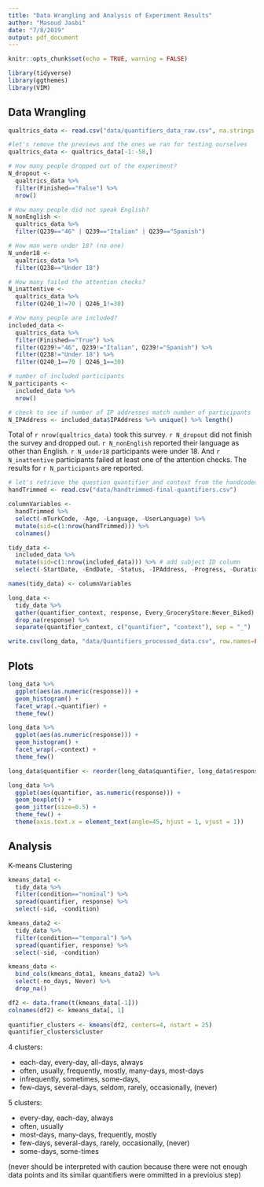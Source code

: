 ```yaml
---
title: "Data Wrangling and Analysis of Experiment Results"
author: "Masoud Jasbi"
date: "7/8/2019"
output: pdf_document
---
```


```r
knitr::opts_chunk$set(echo = TRUE, warning = FALSE)
```

```r
library(tidyverse)
library(ggthemes)
library(VIM)
```

## Data Wrangling

```r
qualtrics_data <- read.csv("data/quantifiers_data_raw.csv", na.strings = "")

#let's remove the previews and the ones we ran for testing ourselves
qualtrics_data <- qualtrics_data[-1:-58,]
```

```r
# How many people dropped out of the experiment?
N_dropout <-
  qualtrics_data %>%
  filter(Finished=="False") %>%
  nrow()

# How many people did not speak English?
N_nonEnglish <-
  qualtrics_data %>%
  filter(Q239=="46" | Q239=="Italian" | Q239=="Spanish")

# How man were under 18? (no one)
N_under18 <-
  qualtrics_data %>%
  filter(Q238=="Under 18")

# How many failed the attention checks?
N_inattentive <-
  qualtrics_data %>%
  filter(Q240_1!=70 | Q246_1!=30)

# How many people are included?
included_data <- 
  qualtrics_data %>%
  filter(Finished=="True") %>%
  filter(Q239!="46", Q239!="Italian", Q239!="Spanish") %>%
  filter(Q238!="Under 18") %>%
  filter(Q240_1==70 | Q246_1==30)

# number of included participants
N_participants <-
  included_data %>%
  nrow()

# check to see if number of IP addresses match number of participants
N_IPAddress <- included_data$IPAddress %>% unique() %>% length()
```

Total of `r nrow(qualtrics_data)` took this survey. `r N_dropout` did not finish the survey and dropped out. `r N_nonEnglish` reported their language as other than English. `r N_under18` participants were under 18. And `r N_inattentive` participants failed at least one of the attention checks. The results for `r N_participants` are reported.

```r
# let's retrieve the question quantifier and context from the handcoded dataframe
handTrimmed <- read.csv("data/handtrimmed-final-quantifiers.csv")

columnVariables <- 
  handTrimmed %>%
  select(-mTurkCode, -Age, -Language, -UserLanguage) %>%
  mutate(sid=c(1:nrow(handTrimmed))) %>%
  colnames()

tidy_data <-
  included_data %>%
  mutate(sid=c(1:nrow(included_data))) %>% # add subject ID column
  select(-StartDate, -EndDate, -Status, -IPAddress, -Progress, -Duration..in.seconds.,-Finished, -RecordedDate, -ResponseId, -RecipientFirstName, -RecipientLastName, -RecipientEmail, -ExternalReference, -LocationLatitude, -LocationLongitude, -DistributionChannel, -UserLanguage, -mTurkCode, -Q238, -Q239) # remove useless columns column

names(tidy_data) <- columnVariables

long_data <-
  tidy_data %>%
  gather(quantifier_context, response, Every_GroceryStore:Never_Biked) %>%
  drop_na(response) %>%
  separate(quantifier_context, c("quantifier", "context"), sep = "_")

write.csv(long_data, "data/Quantifiers_processed_data.csv", row.names=FALSE)
```

## Plots

```r
long_data %>%
  ggplot(aes(as.numeric(response))) +
  geom_histogram() + 
  facet_wrap(.~quantifier) +
  theme_few()
```

```r
long_data %>%
  ggplot(aes(as.numeric(response))) +
  geom_histogram() + 
  facet_wrap(.~context) +
  theme_few()
```


```r
long_data$quantifier <- reorder(long_data$quantifier, long_data$response, mean)

long_data %>%
  ggplot(aes(quantifier, as.numeric(response))) +
  geom_boxplot() +
  geom_jitter(size=0.5) +
  theme_few() + 
  theme(axis.text.x = element_text(angle=45, hjust = 1, vjust = 1))
```

## Analysis

K-means Clustering

```r
kmeans_data1 <-
  tidy_data %>%
  filter(condition=="nominal") %>%
  spread(quantifier, response) %>%
  select(-sid, -condition)

kmeans_data2 <-
  tidy_data %>%
  filter(condition=="temporal") %>%
  spread(quantifier, response) %>%
  select(-sid, -condition)

kmeans_data <- 
  bind_cols(kmeans_data1, kmeans_data2) %>%
  select(-no_days, Never) %>%
  drop_na()

df2 <- data.frame(t(kmeans_data[-1]))
colnames(df2) <- kmeans_data[, 1]
  
quantifier_clusters <- kmeans(df2, centers=4, nstart = 25)
quantifier_clusters$cluster
```

4 clusters:

* each-day, every-day, all-days, always
* often, usually, frequently, mostly, many-days, most-days
* infrequently, sometimes, some-days,
* few-days, several-days, seldom, rarely, occasionally, (never)

5 clusters:

* every-day, each-day, always
* often, usually
* most-days, many-days, frequently, mostly
* few-days, several-days, rarely, occasionally, (never)
* some-days, some-times

(never should be interpreted with caution because there were not enough data points and its similar quantifiers were ommitted in a previoius step)
